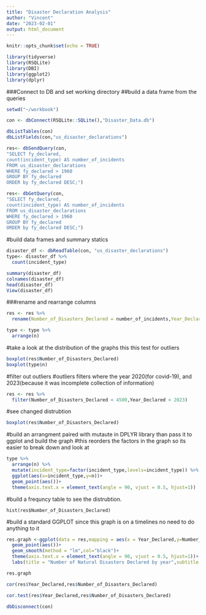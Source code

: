 ```yaml
---
title: "Disaster Declaration Analysis"
author: "Vincent"
date: "2023-02-01"
output: html_document
---
```


```r
knitr::opts_chunk$set(echo = TRUE)
```


```r
library(tidyverse)
library(RSQLite)
library(DBI)
library(ggplot2)
library(dplyr)
```

###Connect to DB and set working directory
##build a data frame from the queries
```r
setwd("~/workbook")

con <- dbConnect(RSQLite::SQLite(),"Disaster_Data.db")

dbListTables(con)
dbListFields(con,"us_disaster_declarations")

res<- dbSendQuery(con,
"SELECT fy_declared, 
count(incident_type) AS number_of_incidents 
FROM us_disaster_declarations
WHERE fy_declared > 1960
GROUP BY fy_declared
ORDER by fy_declared DESC;")

res<- dbGetQuery(con,
"SELECT fy_declared, 
count(incident_type) AS number_of_incidents 
FROM us_disaster_declarations
WHERE fy_declared > 1960
GROUP BY fy_declared
ORDER by fy_declared DESC;")
```

#build data frames and summary statics
```r
disaster_df <- dbReadTable(con, "us_disaster_declarations")
type<- disaster_df %>% 
  count(incident_type)

summary(disaster_df)
colnames(disaster_df)
head(disaster_df)
View(disaster_df)
```

###rename and rearrange columns
```r
res <- res %>% 
  rename(Number_of_Disasters_Declared = number_of_incidents,Year_Declared = fy_declared)

type <- type %>% 
  arrange(n)
```


#take a look at the distribution of the graphs this this test for outliers
```r
boxplot(res$Number_of_Disasters_Declared)
boxplot(type$n)
```


#filter out outliers
#outliers filters where the year 2020(for covid-19), and 2023(because it was incomplete collection of information) 
```r
res <- res %>% 
  filter(Number_of_Disasters_Declared < 4500,Year_Declared < 2023)
```


#see changed distrubtion
```r
boxplot(res$Number_of_Disasters_Declared)
```

#build an arrangment paired with mutaute in DPLYR library than pass it to ggplot and build the graph
#this reorders the factors in the graph so its easier to break down and look at
```r
type %>% 
  arrange(n) %>% 
  mutate(incident_type=factor(incident_type,levels=incident_type)) %>% 
  ggplot(aes(x=incident_type,y=n))+
  geom_point(aes())+
  theme(axis.text.x = element_text(angle = 90, vjust = 0.5, hjust=1))
```

#build a frequncy table to see the distrubtion.
```build
hist(res$Number_of_Disasters_Declared)
```


#build a standard GGPLOT since this graph is on a timelines no need to do anything to it
```r
res.graph <-ggplot(data = res,mapping = aes(x = Year_Declared,y=Number_of_Disasters_Declared))+
  geom_point(aes())+
  geom_smooth(method = "lm",col="black")+
  theme(axis.text.x = element_text(angle = 90, vjust = 0.5, hjust=1))+
  labs(title = "Number of Natural Disasters Declared by year",subtitle ="By the federal government")
```

```r
res.graph

cor(res$Year_Declared,res$Number_of_Disasters_Declared)

cor.test(res$Year_Declared,res$Number_of_Disasters_Declared)
```


```r
dbDisconnect(con)
```


